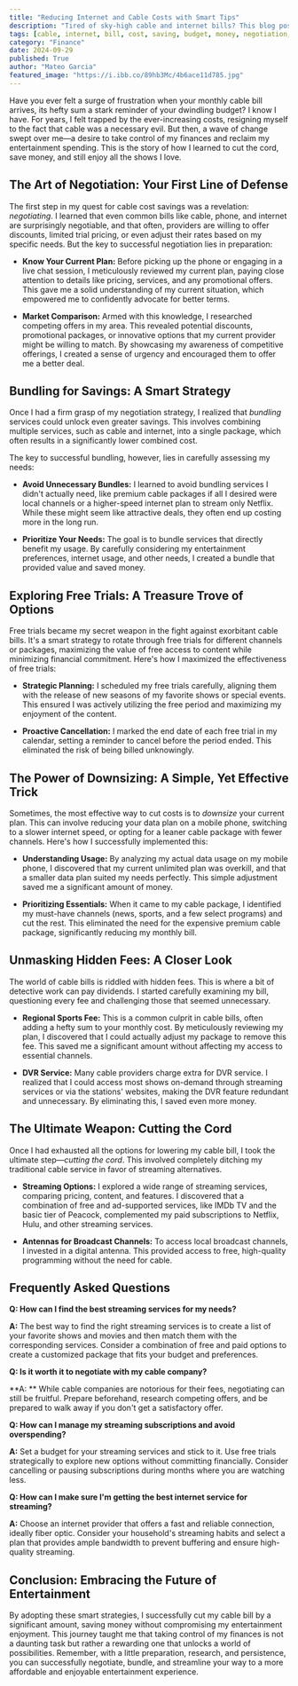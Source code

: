 ```yaml
---
title: "Reducing Internet and Cable Costs with Smart Tips"
description: "Tired of sky-high cable and internet bills? This blog post shares practical tips to negotiate better rates, bundle services wisely, explore free trials, and ultimately cut the cord with streaming alternatives, all while still enjoying your favorite shows."
tags: [cable, internet, bill, cost, saving, budget, money, negotiation, bundling, free trial, streaming, cutting the cord, finance, technology]
category: "Finance"
date: 2024-09-29
published: True
author: "Mateo Garcia"
featured_image: "https://i.ibb.co/89hb3Mc/4b6ace11d785.jpg"
---
```



Have you ever felt a surge of frustration when your monthly cable bill arrives, its hefty sum a stark reminder of your dwindling budget? I know I have.  For years, I felt trapped by the ever-increasing costs, resigning myself to the fact that cable was a necessary evil. But then, a wave of change swept over me—a desire to take control of my finances and reclaim my entertainment spending.  This is the story of how I learned to cut the cord, save money, and still enjoy all the shows I love.

## The Art of Negotiation: Your First Line of Defense

The first step in my quest for cable cost savings was a revelation: *negotiating*. I learned that even common bills like cable, phone, and internet are surprisingly negotiable, and that often, providers are willing to offer discounts, limited trial pricing, or even adjust their rates based on my specific needs. But the key to successful negotiation lies in preparation:

* **Know Your Current Plan:**  Before picking up the phone or engaging in a live chat session, I meticulously reviewed my current plan, paying close attention to details like pricing, services, and any promotional offers.  This gave me a solid understanding of my current situation, which empowered me to confidently advocate for better terms.

* **Market Comparison:** Armed with this knowledge, I researched competing offers in my area.  This revealed potential discounts, promotional packages, or innovative options that my current provider might be willing to match.  By showcasing my awareness of competitive offerings, I created a sense of urgency and encouraged them to offer me a better deal.

## Bundling for Savings: A Smart Strategy

Once I had a firm grasp of my negotiation strategy, I realized that *bundling* services could unlock even greater savings.  This involves combining multiple services, such as cable and internet, into a single package, which often results in a significantly lower combined cost.

The key to successful bundling, however, lies in carefully assessing my needs:

* **Avoid Unnecessary Bundles:** I learned to avoid bundling services I didn't actually need, like premium cable packages if all I desired were local channels or a higher-speed internet plan to stream only Netflix. While these might seem like attractive deals, they often end up costing more in the long run.

* **Prioritize Your Needs:** The goal is to bundle services that directly benefit my usage. By carefully considering my entertainment preferences, internet usage, and other needs, I created a bundle that provided value and saved money.

## Exploring Free Trials: A Treasure Trove of Options

Free trials became my secret weapon in the fight against exorbitant cable bills. It's a smart strategy to rotate through free trials for different channels or packages, maximizing the value of free access to content while minimizing financial commitment. Here's how I maximized the effectiveness of free trials:

* **Strategic Planning:**  I scheduled my free trials carefully, aligning them with the release of new seasons of my favorite shows or special events.  This ensured I was actively utilizing the free period and maximizing my enjoyment of the content.

* **Proactive Cancellation:**  I marked the end date of each free trial in my calendar, setting a reminder to cancel before the period ended. This eliminated the risk of being billed unknowingly.

## The Power of Downsizing: A Simple, Yet Effective Trick

Sometimes, the most effective way to cut costs is to *downsize* your current plan.  This can involve reducing your data plan on a mobile phone, switching to a slower internet speed, or opting for a leaner cable package with fewer channels.  Here's how I successfully implemented this:

* **Understanding Usage:** By analyzing my actual data usage on my mobile phone, I discovered that my current unlimited plan was overkill, and that a smaller data plan suited my needs perfectly. This simple adjustment saved me a significant amount of money.

* **Prioritizing Essentials:** When it came to my cable package, I identified my must-have channels (news, sports, and a few select programs) and cut the rest. This eliminated the need for the expensive premium cable package, significantly reducing my monthly bill.

## Unmasking Hidden Fees: A Closer Look

The world of cable bills is riddled with hidden fees.  This is where a bit of detective work can pay dividends.  I started carefully examining my bill, questioning every fee and challenging those that seemed unnecessary. 

* **Regional Sports Fee:** This is a common culprit in cable bills, often adding a hefty sum to your monthly cost. By meticulously reviewing my plan, I discovered that I could actually adjust my package to remove this fee. This saved me a significant amount without affecting my access to essential channels.

* **DVR Service:**  Many cable providers charge extra for DVR service.  I realized that I could access most shows on-demand through streaming services or via the stations' websites, making the DVR feature redundant and unnecessary. By eliminating this, I saved even more money.

## The Ultimate Weapon: Cutting the Cord

Once I had exhausted all the options for lowering my cable bill, I took the ultimate step—*cutting the cord*. This involved completely ditching my traditional cable service in favor of streaming alternatives.

* **Streaming Options:** I explored a wide range of streaming services, comparing pricing, content, and features.  I discovered that a combination of free and ad-supported services, like IMDb TV and the basic tier of Peacock, complemented my paid subscriptions to Netflix, Hulu, and other streaming services.

* **Antennas for Broadcast Channels:**  To access local broadcast channels, I invested in a digital antenna. This provided access to free, high-quality programming without the need for cable.

## Frequently Asked Questions

**Q: How can I find the best streaming services for my needs?**

**A:**  The best way to find the right streaming services is to create a list of your favorite shows and movies and then match them with the corresponding services.  Consider a combination of free and paid options to create a customized package that fits your budget and preferences.

**Q: Is it worth it to negotiate with my cable company?**

**A: ** While cable companies are notorious for their fees, negotiating can still be fruitful.  Prepare beforehand, research competing offers, and be prepared to walk away if you don't get a satisfactory offer.

**Q: How can I manage my streaming subscriptions and avoid overspending?**

**A:**  Set a budget for your streaming services and stick to it. Use free trials strategically to explore new options without committing financially. Consider cancelling or pausing subscriptions during months where you are watching less.

**Q: How can I make sure I'm getting the best internet service for streaming?**

**A:** Choose an internet provider that offers a fast and reliable connection, ideally fiber optic.  Consider your household's streaming habits and select a plan that provides ample bandwidth to prevent buffering and ensure high-quality streaming.  

## Conclusion: Embracing the Future of Entertainment

By adopting these smart strategies, I successfully cut my cable bill by a significant amount, saving money without compromising my entertainment enjoyment.  This journey taught me that taking control of my finances is not a daunting task but rather a rewarding one that unlocks a world of possibilities.  Remember, with a little preparation, research, and persistence, you can successfully negotiate, bundle, and streamline your way to a more affordable and enjoyable entertainment experience.
